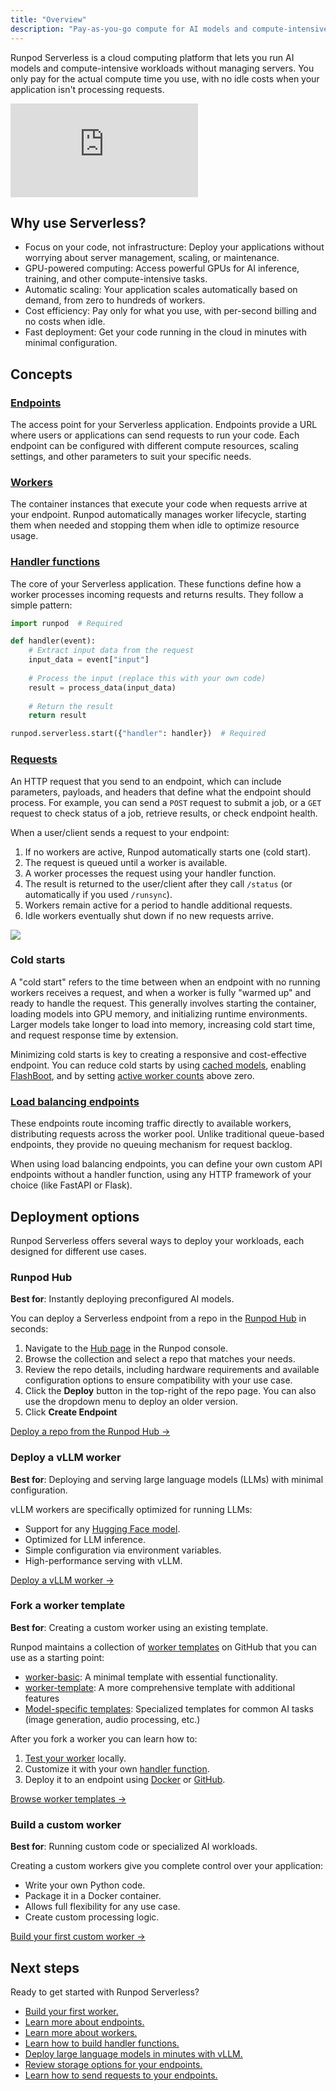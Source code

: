 ```yaml
---
title: "Overview"
description: "Pay-as-you-go compute for AI models and compute-intensive workloads."
---
```


Runpod Serverless is a cloud computing platform that lets you run AI models and compute-intensive workloads without managing servers. You only pay for the actual compute time you use, with no idle costs when your application isn't processing requests.

<iframe
  className="w-full aspect-video rounded-xl"
  src="https://www.youtube.com/embed/8HzN9HxYZxc"
  title="Runpod Serverless Made Simple - Introduction To Serverless Functions and Workers"
  frameBorder="0"
  allow="fullscreen; accelerometer; autoplay; clipboard-write; encrypted-media; gyroscope; picture-in-picture"
  allowFullScreen
></iframe>

## Why use Serverless?

* Focus on your code, not infrastructure: Deploy your applications without worrying about server management, scaling, or maintenance.
* GPU-powered computing: Access powerful GPUs for AI inference, training, and other compute-intensive tasks.
* Automatic scaling: Your application scales automatically based on demand, from zero to hundreds of workers.
* Cost efficiency: Pay only for what you use, with per-second billing and no costs when idle.
* Fast deployment: Get your code running in the cloud in minutes with minimal configuration.

## Concepts

### [Endpoints](/serverless/endpoints/overview)

The access point for your Serverless application. Endpoints provide a URL where users or applications can send requests to run your code. Each endpoint can be configured with different compute resources, scaling settings, and other parameters to suit your specific needs.

### [Workers](/serverless/workers/overview)

The container instances that execute your code when requests arrive at your endpoint. Runpod automatically manages worker lifecycle, starting them when needed and stopping them when idle to optimize resource usage.

### [Handler functions](/serverless/workers/handler-functions)

The core of your Serverless application. These functions define how a worker processes incoming requests and returns results. They follow a simple pattern:

```Python
import runpod  # Required

def handler(event):
    # Extract input data from the request
    input_data = event["input"]
    
    # Process the input (replace this with your own code)
    result = process_data(input_data)
    
    # Return the result
    return result

runpod.serverless.start({"handler": handler})  # Required
```

### [Requests](/serverless/endpoints/send-requests)

An HTTP request that you send to an endpoint, which can include parameters, payloads, and headers that define what the endpoint should process. For example, you can send a `POST` request to submit a job, or a `GET` request to check status of a job, retrieve results, or check endpoint health.

When a user/client sends a request to your endpoint:

1. If no workers are active, Runpod automatically starts one (cold start).
2. The request is queued until a worker is available.
3. A worker processes the request using your handler function.
4. The result is returned to the user/client after they call `/status` (or automatically if you used `/runsync`).
5. Workers remain active for a period to handle additional requests.
6. Idle workers eventually shut down if no new requests arrive.

<Frame>
  <img src="/images/serverless-request-flow.png" />
</Frame>

### Cold starts

 A "cold start" refers to the time between when an endpoint with no running workers receives a request, and when a worker is fully "warmed up" and ready to handle the request. This generally involves starting the container, loading models into GPU memory, and initializing runtime environments. Larger models take longer to load into memory, increasing cold start time, and request response time by extension. 

Minimizing cold starts is key to creating a responsive and cost-effective endpoint. You can reduce cold starts by using [cached models](/serverless/endpoints/model-caching), enabling [FlashBoot](/serverless/endpoints/endpoint-configurations#flashboot), and by setting [active worker counts](/serverless/endpoints/endpoint-configurations#active-min-workers) above zero.

### [Load balancing endpoints](/serverless/load-balancing/overview)

These endpoints route incoming traffic directly to available workers, distributing requests across the worker pool. Unlike traditional queue-based endpoints, they provide no queuing mechanism for request backlog.

When using load balancing endpoints, you can define your own custom API endpoints without a handler function, using any HTTP framework of your choice (like FastAPI or Flask).

## Deployment options

Runpod Serverless offers several ways to deploy your workloads, each designed for different use cases.

### Runpod Hub

**Best for**: Instantly deploying preconfigured AI models.

You can deploy a Serverless endpoint from a repo in the [Runpod Hub](/hub/overview) in seconds:

1. Navigate to the [Hub page](https://www.console.runpod.io/hub) in the Runpod console.
2. Browse the collection and select a repo that matches your needs.
3. Review the repo details, including hardware requirements and available configuration options to ensure compatibility with your use case.
4. Click the **Deploy** button in the top-right of the repo page. You can also use the dropdown menu to deploy an older version.
5. Click **Create Endpoint**

[Deploy a repo from the Runpod Hub →](https://www.console.runpod.io/hub)

### Deploy a vLLM worker

**Best for**: Deploying and serving large language models (LLMs) with minimal configuration.

vLLM workers are specifically optimized for running LLMs:

* Support for any [Hugging Face model](https://huggingface.co/models).
* Optimized for LLM inference.
* Simple configuration via environment variables.
* High-performance serving with vLLM.

[Deploy a vLLM worker →](/serverless/vllm/get-started)

### Fork a worker template

**Best for**: Creating a custom worker using an existing template.

Runpod maintains a collection of [worker templates](https://github.com/runpod-workers) on GitHub that you can use as a starting point:

* [worker-basic](https://github.com/runpod-workers/worker-basic): A minimal template with essential functionality.
* [worker-template](https://github.com/runpod-workers/worker-template): A more comprehensive template with additional features
* [Model-specific templates](https://github.com/runpod-workers#worker-collection): Specialized templates for common AI tasks (image generation, audio processing, etc.)

After you fork a worker you can learn how to:

1. [Test your worker](/serverless/development/local-testing) locally.
2. Customize it with your own [handler function](/serverless/workers/handler-functions).
3. Deploy it to an endpoint using [Docker](/serverless/workers/deploy) or [GitHub](/serverless/workers/github-integration).

[Browse worker templates →](https://github.com/runpod-workers)

### Build a custom worker

**Best for**: Running custom code or specialized AI workloads.

Creating a custom workers give you complete control over your application:

* Write your own Python code.
* Package it in a Docker container.
* Allows full flexibility for any use case.
* Create custom processing logic.

[Build your first custom worker →](/serverless/workers/custom-worker)

## Next steps

Ready to get started with Runpod Serverless?

* [Build your first worker.](/serverless/workers/custom-worker)
* [Learn more about endpoints.](/serverless/endpoints/overview)
* [Learn more about workers.](/serverless/workers/overview)
* [Learn how to build handler functions.](/serverless/workers/handler-functions)
* [Deploy large language models in minutes with vLLM.](/serverless/vllm/overview)
* [Review storage options for your endpoints.](/serverless/storage/overview)
* [Learn how to send requests to your endpoints.](/serverless/endpoints/send-requests)
